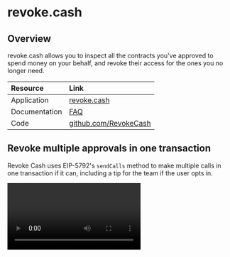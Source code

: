 # revoke.cash

## Overview

revoke.cash allows you to inspect all the contracts you've approved to spend money on your behalf, and revoke their access for the ones you no longer need.

| Resource | Link |
|:---------|:-----|
| Application | [revoke.cash](https://revoke.cash) |
| Documentation | [FAQ](https://revoke.cash/learn/faq) |
| Code | [github.com/RevokeCash](https://github.com/RevokeCash/revoke.cash) |

## Revoke multiple approvals in one transaction

Revoke Cash uses EIP-5792's `sendCalls` method to make multiple calls in one transaction if it can, including a tip for the team if the user opts in.

<video controls>
  <source src="https://content.uxscout.xyz/revoke-cash-2025-05-16.mp4" type="video/mp4"/>
  Your browser does not support the video tag.
</video>

